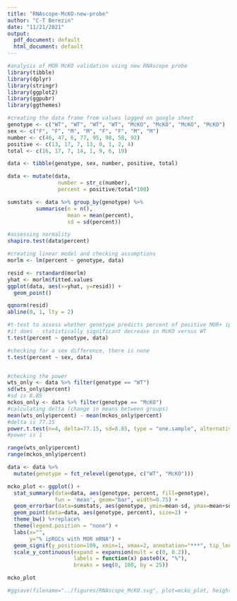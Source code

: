 ---
title: "RNAscope-McKO-new-probe"
author: "C-T Berezin"
date: "11/21/2021"
output:
  pdf_document: default
  html_document: default
---

```{r}
#analysis of MOR McKO validation using new RNAscope probe
library(tibble)
library(dplyr)
library(stringr)
library(ggplot2)
library(ggpubr)
library(ggthemes)
```

```{r}
#creating the data frame from values logged on google sheet
genotype <- c("WT", "WT", "WT", "WT", "McKO", "McKO", "McKO", "McKO")
sex <- c("F", "F", "M", "M", "F", "F", "M", "M")
number <- c(46, 47, 6, 77, 95, 98, 58, 92)
positive <- c(13, 17, 7, 13, 0, 1, 2, 4)
total <- c(16, 17, 7, 14, 1, 9, 6, 19)

data <- tibble(genotype, sex, number, positive, total)

data <- mutate(data,
                number = str_c(number),
                percent = positive/total*100)

sumstats <- data %>% group_by(genotype) %>%
         summarise(n = n(),
                   mean = mean(percent),
                   sd = sd(percent))
```

```{r}
#assessing normality
shapiro.test(data$percent)

#creating linear model and checking assumptions
morlm <- lm(percent ~ genotype, data)

resid <- rstandard(morlm)
yhat <- morlm$fitted.values
ggplot(data, aes(x=yhat, y=resid)) +
  geom_point()

qqnorm(resid)
abline(0, 1, lty = 2)

#t-test to assess whether genotype predicts percent of positive MOR+ ipRGCs
#it does - statistically significant decrease in McKO versus WT
t.test(percent ~ genotype, data)

#checking for a sex difference, there is none
t.test(percent ~ sex, data)


#checking the power
wts_only <- data %>% filter(genotype == "WT")
sd(wts_only$percent)
#sd is 8.85
mckos_only <- data %>% filter(genotype == "McKO")
#calculating delta (change in means between groups)
mean(wts_only$percent) - mean(mckos_only$percent)
#delta is 77.15
power.t.test(n=4, delta=77.15, sd=8.85, type = "one.sample", alternative="one.sided")
#power is 1

range(wts_only$percent)
range(mckos_only$percent)
```

```{r}
data <- data %>% 
  mutate(genotype = fct_relevel(genotype, c("WT", "McKO")))

mcko_plot <- ggplot() +
  stat_summary(data=data, aes(genotype, percent, fill=genotype),
               fun = 'mean', geom="bar", width=0.75) +
  geom_errorbar(data=sumstats, aes(genotype, ymin=mean-sd, ymax=mean+sd), width=0.2) +
  geom_point(data=data, aes(genotype, percent), size=2) +
  theme_bw() %+replace%
  theme(legend.position = "none") +
  labs(x="",
       y="% ipRGCs with MOR mRNA") +
  geom_signif(y_position=109, xmin=1, xmax=2, annotation="***", tip_length=0.02) +
  scale_y_continuous(expand = expansion(mult = c(0, 0.2)),
                     labels = function(x) paste0(x, "%"),
                     breaks = seq(0, 100, by = 25))

mcko_plot

#ggsave(filename="../figures/RNAscope_McKO.svg", plot=mcko_plot, height=4, width=3)
```